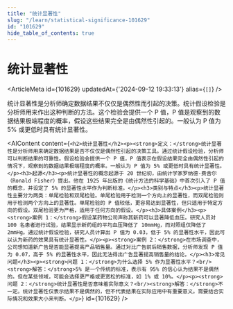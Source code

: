 ```yaml
---
title: "统计显著性"
slug: "/learn/statistical-significance-101629"
id: "101629"
hide_table_of_contents: true
---
```



# 统计显著性

<ArticleMeta id={101629} updatedAt={'2024-09-12 19:33:13'} alias={`[]`} />
<div className='border-solid border-b border-t-0 my-4 border-[var(--ifm-color-gray-300)]' />

统计显著性是分析师确定数据结果不仅仅是偶然性而引起的决策。统计假设检验是分析师用来作出这种判断的方法。这个检验会提供一个 P 值，P 值是观察到的数据结果极端程度的概率，假设这些结果完全是由偶然性引起的。一般认为 P 值为 5% 或更低时具有统计显著性。

<AIContent content={`<h2>统计显著性</h2><p><strong>定义：</strong>统计显著性是分析师用来确定数据结果是否不仅仅是偶然性引起的决策工具。通过统计假设检验，分析师可以判断结果的可靠性。假设检验会提供一个 P 值，P 值表示在假设结果完全由偶然性引起的情况下，观察到的数据结果极端程度的概率。一般认为 P 值为 5% 或更低时具有统计显著性。</p><h3>起源</h3><p>统计显著性的概念起源于 20 世纪初，由统计学家罗纳德·费舍尔（Ronald Fisher）提出。他在 1925 年出版的《统计方法的科学基础》中首次引入了 P 值的概念，并设定了 5% 的显著性水平作为判断标准。</p><h3>类别与特点</h3><p>统计显著性主要分为两类：单尾检验和双尾检验。单尾检验用于检测一个方向上的显著性，而双尾检验则用于检测两个方向上的显著性。单尾检验的 P 值较低，更容易达到显著性，但只适用于特定方向的假设。双尾检验更为严格，适用于任何方向的假设。</p><h3>具体案例</h3><p><strong>案例 1：</strong>假设某药物公司声称其新药可以显著降低血压。研究人员对 100 名患者进行试验，结果显示新药组的平均血压降低了 10mmHg，而对照组仅降低了 2mmHg。通过统计假设检验，研究人员计算出 P 值为 0.03，低于 5% 的显著性水平，因此可以认为新药的效果具有统计显著性。</p><p><strong>案例 2：</strong>在市场调查中，公司想知道新广告是否能显著提高产品销售量。通过对比广告前后销售数据，分析师发现 P 值为 0.07，高于 5% 的显著性水平，因此无法得出广告显著提高销售量的结论。</p><h3>常见问题</h3><p><strong>问题 1：</strong>为什么选择 5% 作为显著性水平？<br/><strong>解答：</strong>5% 是一个传统的标准，表示有 95% 的信心认为结果不是偶然的。但在某些领域，可能会选择更严格或更宽松的标准，如 1% 或 10%。</p><p><strong>问题 2：</strong>统计显著性是否意味着实际意义？<br/><strong>解答：</strong>不一定。统计显著性仅表示结果不是偶然的，但不代表结果在实际应用中有重要意义。需要结合实际情况和效果大小来判断。</p>`} id={101629} />
